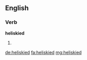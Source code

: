 ==English==

===Verb===
'''heliskied'''

# {{en-past of|heliski}}

[[de:heliskied]]
[[fa:heliskied]]
[[mg:heliskied]]